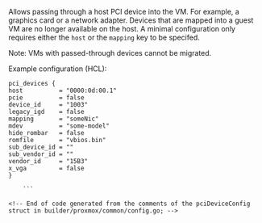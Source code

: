 <!-- Code generated from the comments of the pciDeviceConfig struct in builder/proxmox/common/config.go; DO NOT EDIT MANUALLY -->

Allows passing through a host PCI device into the VM. For example, a graphics card
or a network adapter. Devices that are mapped into a guest VM are no longer available
on the host. A minimal configuration only requires either the `host` or the `mapping`
key to be specifed.

Note: VMs with passed-through devices cannot be migrated.

Example configuration (HCL):

```hcl
pci_devices {
host          = "0000:0d:00.1"
pcie          = false
device_id     = "1003"
legacy_igd    = false
mapping       = "someNic"
mdev          = "some-model"
hide_rombar   = false
romfile       = "vbios.bin"
sub_device_id = ""
sub_vendor_id = ""
vendor_id     = "15B3"
x_vga         = false
}

	```

<!-- End of code generated from the comments of the pciDeviceConfig struct in builder/proxmox/common/config.go; -->
